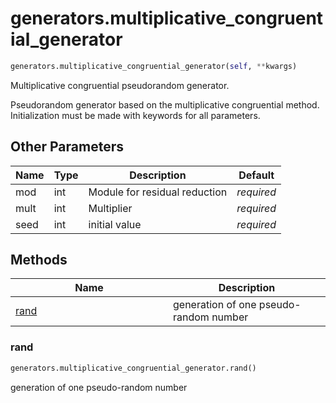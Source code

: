 # generators.multiplicative_congruential_generator { #sim_2024.generators.multiplicative_congruential_generator }

```python
generators.multiplicative_congruential_generator(self, **kwargs)
```

Multiplicative congruential  pseudorandom generator.

Pseudorandom generator based on the multiplicative congruential method.
Initialization must be made with keywords for all parameters.

## Other Parameters {.doc-section .doc-section-other-parameters}

| Name   | Type   | Description                   | Default    |
|--------|--------|-------------------------------|------------|
| mod    | int    | Module for residual reduction | _required_ |
| mult   | int    | Multiplier                    | _required_ |
| seed   | int    | initial value                 | _required_ |

## Methods

| Name | Description |
| --- | --- |
| [rand](#sim_2024.generators.multiplicative_congruential_generator.rand) | generation of one pseudo-random number |

### rand { #sim_2024.generators.multiplicative_congruential_generator.rand }

```python
generators.multiplicative_congruential_generator.rand()
```

generation of one pseudo-random number